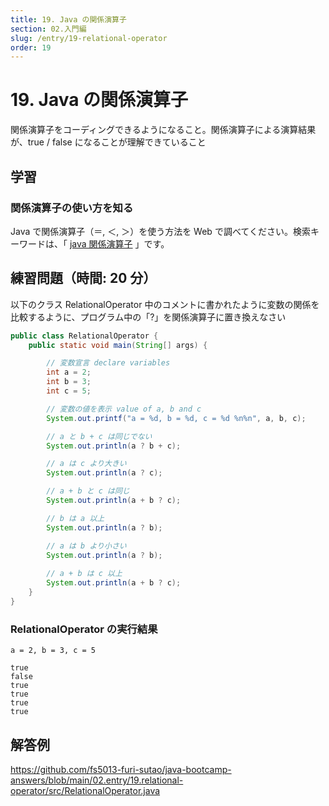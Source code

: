 ```yaml
---
title: 19. Java の関係演算子
section: 02.入門編
slug: /entry/19-relational-operator
order: 19
---
```


# 19. Java の関係演算子

<p className="goal">関係演算子をコーディングできるようになること。関係演算子による演算結果が、true
  / false になることが理解できていること</p>

## 学習

### 関係演算子の使い方を知る

Java で関係演算子（＝, ＜, ＞）を使う方法を Web で調べてください。検索キーワードは、「 [java 関係演算子](https://www.google.com/search?q=java+関係演算子) 」です。

## 練習問題（時間: 20 分）

以下のクラス RelationalOperator 中のコメントに書かれたように変数の関係を比較するように、プログラム中の「?」を関係演算子に置き換えなさい

```java title=src/RelationalOperator.java
public class RelationalOperator {
    public static void main(String[] args) {

        // 変数宣言 declare variables
        int a = 2;
        int b = 3;
        int c = 5;

        // 変数の値を表示 value of a, b and c 
        System.out.printf("a = %d, b = %d, c = %d %n%n", a, b, c);

        // a と b + c は同じでない
        System.out.println(a ? b + c);

        // a は c より大きい
        System.out.println(a ? c);

        // a + b と c は同じ
        System.out.println(a + b ? c);

        // b は a 以上
        System.out.println(a ? b);

        // a は b より小さい
        System.out.println(a ? b);
    
        // a + b は c 以上
        System.out.println(a + b ? c);
    }
}
```

### RelationalOperator の実行結果

```
a = 2, b = 3, c = 5

true
false
true
true
true
true
```

## 解答例

https://github.com/fs5013-furi-sutao/java-bootcamp-answers/blob/main/02.entry/19.relational-operator/src/RelationalOperator.java

